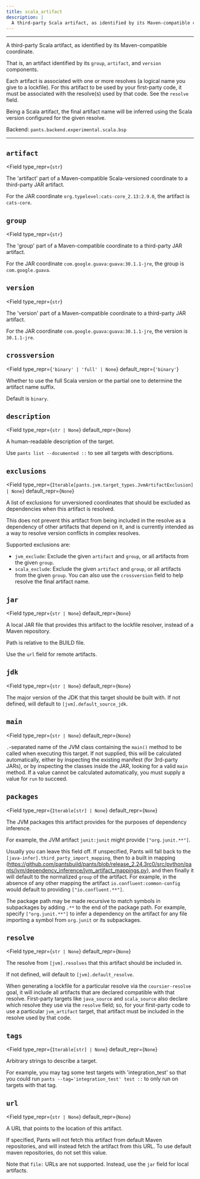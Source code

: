 ```yaml
---
title: scala_artifact
description: |
  A third-party Scala artifact, as identified by its Maven-compatible coordinate.
---
```



---

A third-party Scala artifact, as identified by its Maven-compatible coordinate.

That is, an artifact identified by its `group`, `artifact`, and `version` components.

Each artifact is associated with one or more resolves (a logical name you give to a lockfile). For this artifact to be used by your first-party code, it must be associated with the resolve(s) used by that code. See the `resolve` field.

Being a Scala artifact, the final artifact name will be inferred using the Scala version configured for the given resolve.

Backend: <span className="color--primary">`pants.backend.experimental.scala.bsp`</span>

---

<span className={styles.options}>

## `artifact`

<Field
    type_repr={`str`}
>

The &#x27;artifact&#x27; part of a Maven-compatible Scala-versioned coordinate to a third-party JAR artifact.

For the JAR coordinate `org.typelevel:cats-core_2.13:2.9.0`, the artifact is `cats-core`.

</Field>

## `group`

<Field
    type_repr={`str`}
>

The &#x27;group&#x27; part of a Maven-compatible coordinate to a third-party JAR artifact.

For the JAR coordinate `com.google.guava:guava:30.1.1-jre`, the group is `com.google.guava`.

</Field>

## `version`

<Field
    type_repr={`str`}
>

The &#x27;version&#x27; part of a Maven-compatible coordinate to a third-party JAR artifact.

For the JAR coordinate `com.google.guava:guava:30.1.1-jre`, the version is `30.1.1-jre`.

</Field>

## `crossversion`

<Field
    type_repr={`'binary' | 'full' | None`}
    default_repr={`'binary'`}
>

Whether to use the full Scala version or the partial one to determine the artifact name suffix.

Default is `binary`.

</Field>

## `description`

<Field
    type_repr={`str | None`}
    default_repr={`None`}
>

A human-readable description of the target.

Use `pants list --documented ::` to see all targets with descriptions.

</Field>

## `exclusions`

<Field
    type_repr={`Iterable[pants.jvm.target_types.JvmArtifactExclusion] | None`}
    default_repr={`None`}
>

A list of exclusions for unversioned coordinates that should be excluded as dependencies when this artifact is resolved.

This does not prevent this artifact from being included in the resolve as a dependency of other artifacts that depend on it, and is currently intended as a way to resolve version conflicts in complex resolves.

Supported exclusions are:

- `jvm_exclude`: Exclude the given `artifact` and `group`, or all artifacts from the given `group`.
- `scala_exclude`: Exclude the given `artifact` and `group`, or all artifacts from the given `group`. You can also use the `crossversion` field to help resolve the final artifact name.

</Field>

## `jar`

<Field
    type_repr={`str | None`}
    default_repr={`None`}
>

A local JAR file that provides this artifact to the lockfile resolver, instead of a Maven repository.

Path is relative to the BUILD file.

Use the `url` field for remote artifacts.

</Field>

## `jdk`

<Field
    type_repr={`str | None`}
    default_repr={`None`}
>

The major version of the JDK that this target should be built with. If not defined, will default to `[jvm].default_source_jdk`.

</Field>

## `main`

<Field
    type_repr={`str | None`}
    default_repr={`None`}
>

`.`-separated name of the JVM class containing the `main()` method to be called when executing this target. If not supplied, this will be calculated automatically, either by inspecting the existing manifest (for 3rd-party JARs), or by inspecting the classes inside the JAR, looking for a valid `main` method. If a value cannot be calculated automatically, you must supply a value for `run` to succeed.

</Field>

## `packages`

<Field
    type_repr={`Iterable[str] | None`}
    default_repr={`None`}
>

The JVM packages this artifact provides for the purposes of dependency inference.

For example, the JVM artifact `junit:junit` might provide `["org.junit.**"]`.

Usually you can leave this field off. If unspecified, Pants will fall back to the `[java-infer].third_party_import_mapping`, then to a built in mapping (https://github.com/pantsbuild/pants/blob/release_2.24.3rc0/src/python/pants/jvm/dependency_inference/jvm_artifact_mappings.py), and then finally it will default to the normalized `group` of the artifact. For example, in the absence of any other mapping the artifact `io.confluent:common-config` would default to providing `["io.confluent.**"]`.

The package path may be made recursive to match symbols in subpackages by adding `.**` to the end of the package path. For example, specify `["org.junit.**"]` to infer a dependency on the artifact for any file importing a symbol from `org.junit` or its subpackages.

</Field>

## `resolve`

<Field
    type_repr={`str | None`}
    default_repr={`None`}
>

The resolve from `[jvm].resolves` that this artifact should be included in.

If not defined, will default to `[jvm].default_resolve`.

When generating a lockfile for a particular resolve via the `coursier-resolve` goal, it will include all artifacts that are declared compatible with that resolve. First-party targets like `java_source` and `scala_source` also declare which resolve they use via the `resolve` field; so, for your first-party code to use a particular `jvm_artifact` target, that artifact must be included in the resolve used by that code.

</Field>

## `tags`

<Field
    type_repr={`Iterable[str] | None`}
    default_repr={`None`}
>

Arbitrary strings to describe a target.

For example, you may tag some test targets with &#x27;integration_test&#x27; so that you could run `pants --tag='integration_test' test ::` to only run on targets with that tag.

</Field>

## `url`

<Field
    type_repr={`str | None`}
    default_repr={`None`}
>

A URL that points to the location of this artifact.

If specified, Pants will not fetch this artifact from default Maven repositories, and will instead fetch the artifact from this URL. To use default maven repositories, do not set this value.

Note that `file:` URLs are not supported. Instead, use the `jar` field for local artifacts.

</Field>

</span>
